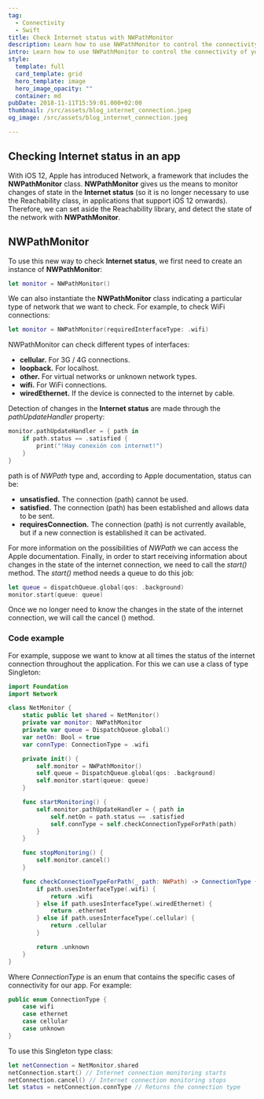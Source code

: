 ```yaml
---
tag:
  - Connectivity
  - Swift
title: Check Internet status with NWPathMonitor
description: Learn how to use NWPathMonitor to control the connectivity of your application (to know Internet status).
intro: Learn how to use NWPathMonitor to control the connectivity of your application.
style:
  template: full
  card_template: grid
  hero_template: image
  hero_image_opacity: ""
  container: md
pubDate: 2018-11-11T15:59:01.000+02:00
thumbnail: /src/assets/blog_internet_connection.jpeg
og_image: /src/assets/blog_internet_connection.jpeg

---
```


## Checking Internet status in an app
With iOS 12, Apple has introduced Network, a framework that includes the **NWPathMonitor** class. **NWPathMonitor** gives us the means to monitor changes of state in the **Internet status** (so it is no longer necessary to use the Reachability class, in applications that support iOS 12 onwards). Therefore, we can set aside the Reachability library, and detect the state of the network with **NWPathMonitor**.



## NWPathMonitor
To use this new way to check **Internet status**, we first need to create an instance of **NWPathMonitor**:

```swift
let monitor = NWPathMonitor()
```


We can also instantiate the **NWPathMonitor** class indicating a particular type of network that we want to check. For example, to check WiFi connections:

```swift
let monitor = NWPathMonitor(requiredInterfaceType: .wifi)
```

NWPathMonitor can check different types of interfaces:

* **cellular.** For 3G / 4G connections.
* **loopback.** For localhost.
* **other.** For virtual networks or unknown network types.
* **wifi.** For WiFi connections.
* **wiredEthernet.** If the device is connected to the internet by cable.

Detection of changes in the **Internet status** are made through the *pathUpdateHandler* property:

```swift
monitor.pathUpdateHandler = { path in
    if path.status == .satisfied {
        print("!Hay conexión con internet!")
    }
}
```

path is of *NWPath* type and, according to Apple documentation, status can be:

* **unsatisfied.** The connection (path) cannot be used.
* **satisfied.** The connection (path) has been established and allows data to be sent.
* **requiresConnection.** The connection (path) is not currently available, but if a new connection is established it can be activated.

For more information on the possibilities of *NWPath* we can access the Apple documentation.
Finally, in order to start receiving information about changes in the state of the internet connection, we need to call the *start()* method. The *start()* method needs a queue to do this job:

```swift
let queue = dispatchQueue.global(qos: .background)
monitor.start(queue: queue)
```


Once we no longer need to know the changes in the state of the internet connection, we will call the cancel () method.
### Code example

For example, suppose we want to know at all times the status of the internet connection throughout the application. For this we can use a class of type Singleton:

```swift
import Foundation
import Network

class NetMonitor {
    static public let shared = NetMonitor()
    private var monitor: NWPathMonitor
    private var queue = DispatchQueue.global()
    var netOn: Bool = true
    var connType: ConnectionType = .wifi

    private init() {
        self.monitor = NWPathMonitor()
        self.queue = DispatchQueue.global(qos: .background)
        self.monitor.start(queue: queue)
    }

    func startMonitoring() {
        self.monitor.pathUpdateHandler = { path in
            self.netOn = path.status == .satisfied
            self.connType = self.checkConnectionTypeForPath(path)
        }
    }

    func stopMonitoring() {
        self.monitor.cancel()
    }

    func checkConnectionTypeForPath(_ path: NWPath) -> ConnectionType {
        if path.usesInterfaceType(.wifi) {
            return .wifi
        } else if path.usesInterfaceType(.wiredEthernet) {
            return .ethernet
        } else if path.usesInterfaceType(.cellular) {
            return .cellular
        }

        return .unknown
    }
}
```


Where *ConnectionType* is an enum that contains the specific cases of connectivity for our app. For example:

```swift
public enum ConnectionType {
    case wifi
    case ethernet
    case cellular
    case unknown
}
```



To use this Singleton type class:

```swift
let netConnection = NetMonitor.shared
netConnection.start() // Internet connection monitoring starts
netConnection.cancel() // Internet connection monitoring stops
let status = netConnection.connType // Returns the connection type
```
